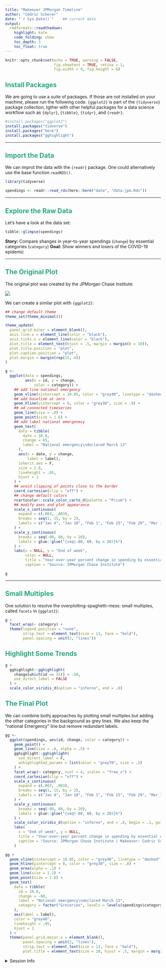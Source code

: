 ```yaml
---
title: "Makeover JPMorgan Timeline"
author: "Cedric Scherer"
date: "`r Sys.Date()`"    ## current date
output:
  rmdformats::readthedown:
    highlight: kate
    code_folding: show
    toc_depth: 3
    toc_float: true
---
```


<style>
h1, h2, h3, h4, h5, h6, legend {
  color:#28a87d;
}
#sidebar h2 {
  background-color: #28a87d;
}
</style>

```r
knitr::opts_chunk$set(echo = TRUE, warning = FALSE, 
                      fig.showtext = TRUE, retina = 1,
                      fig.width = 9, fig.height = 6)
```

## Install Packages

We are going to use a suite of packages. If those are not installed on your machine, please run the following code. `{ggplot2}` is part of the `{tidyverse}` package collection, tgther with other helpful packages for a data science workflow such as `{dplyr}`, `{tibble}`, `{tidyr}`, and `{readr}`.

```r
#install.packages("ggplot2")
install.packages("tidverse")
install.packages("here")
install.packages("gghighlight")
```

---

## Import the Data

We can improt the data with the `{readr}` package. One could alternatively use the base function `readRDS()`.

```r
library(tidyverse)

spendings <- readr::read_rds(here::here("data", "data-jpm.Rds"))
```

---

## Explore the Raw Data

Let's have a look at the data set:

```r
tibble::glimpse(spendings)
```

**Story:** Compare shanges in year-to-year spendings (`change`) by essential categories (`category`)
**Goal:** Show winners and losers of the COVID-19 epidemic

---

## The Original Plot

The original plot was created by the JPMorgan Chase Institute:

![](../img/orig_line_jpmorgan.png)

We can create a similar plot with `{ggplot2}`:

```r
## change default theme
theme_set(theme_minimal())

theme_update(
  panel.grid.minor = element_blank(),
  axis.line.x = element_line(color = "black"),
  axis.ticks.x = element_line(color = "black"),
  plot.title = element_text(hjust = .5, margin = margin(b = 10)),
  plot.title.position = "plot",
  plot.caption.position = "plot",
  plot.margin = margin(rep(15, 4))
)

g <- 
  ggplot(data = spendings,
         aes(x = id, y = change,
             color = category)) +
    ## add line national emergency
    geom_vline(xintercept = 10.85, color = "grey40", linetype = "dashed") +
    ## add baseline at zero
    geom_hline(yintercept = 0, color = "grey30", size = .8) +
    ## ad connected timeseries
    geom_line(size = .8) +
    geom_point(size = 1.6) +
    ## add label national emergenecy
    geom_text(
      data = tibble(
        date = 10.6,
        change = 65,
        label = "National emergency\ndeclared March 13"
      ),
      aes(x = date, y = change,
          label = label),
      inherit.aes = F,
      size = 2.8,
      lineheight = .95,
      hjust = 1
    ) +
    ## avoid clipping of points close to the border
    coord_cartesian(clip = "off") +
    ## change default colors
    rcartocolor::scale_color_carto_d(palette = "Prism") +
    ## modify axes and plot appearance
    scale_x_continuous(
      expand = c(.003, .003),
      breaks = seq(1, 15, by = 2),
      labels = c("Jan 4", "Jan 18", "Feb 1", "Feb 15", "Feb 29", "Mar 14", "Mar 28", "Apr 11")
    ) +
    scale_y_continuous(
      breaks = seq(-80, 60, by = 20),
      labels = glue::glue("{seq(-80, 60, by = 20)}%")
    ) +
    labs(x = NULL, y = "End of week",
         color = NULL, 
         title = "Year-over-year percent change in spending by essential category",
         caption = "Source: JPMorgan Chase Institute")

g
```

---

## Small Multiples

One solution to resolve the overplotting-spaghetti-mess: small multiples, called `facets` in `{ggplot2}`:

```r
g + 
  facet_wrap(~ category) +
  theme(legend.position = "none",
        strip.text = element_text(size = 13, face = "bold"),
        panel.spacing = unit(2, "lines"))
```


## Highlight Some Trends

```r
g +
  gghighlight::gghighlight(
    change[which(id == 15)] < -50,
    use_direct_label = FALSE
  ) +
  scale_color_viridis_d(option = "inferno", end = .8)
```

## The Final Plot

We can combine bothj approaches by plotting small multiples but adding the other categories in the background as grey lines. We also keep the "national Emergency" line but remove redundant labels.

```r
gg <-
  ggplot(spendings, aes(id, change, color = category)) +
    geom_point() +
    geom_line(size = .8, alpha = .5) +
    gghighlight::gghighlight(
      use_direct_label = F,
      unhighlighted_params = list(color = "grey70", size = .5)
    ) +
    facet_wrap(~ category, ncol = 4, scales = "free_x") +
    coord_cartesian(clip = "off") +
    scale_x_continuous(
      expand = c(.003, .003),
      breaks = seq(1, 15, by = 2),
      labels = c("Jan 4", "Jan 18", "Feb 1", "Feb 15", "Feb 29", "Mar 14", "Mar 28", "Apr 11")
    ) +
    scale_y_continuous(
      breaks = seq(-80, 60, by = 20),
      labels = glue::glue("{seq(-80, 60, by = 20)}%")
    ) +
    scale_color_viridis_d(option = "inferno", end = .8, begin = .1, guide = "none") +
    labs(
      x = "End of week", y = NULL,
      title = "Year-over-year percent change in spending by essential category",
      caption = "Source: JPMorgan Chase Institute | Makeover: Cedric Scherer, Frontpage Data"
    )

gg + 
  geom_vline(xintercept = 10.85, color = "grey40", linetype = "dashed") +
  geom_hline(yintercept = 0, color = "grey30", size = .8) +
  geom_area(alpha = .1) +
  geom_line(size = 1.2) +
  geom_point(size = 1.8) +
  geom_text(
    data = tibble(
      id = 10.6,
      change = -60,
      label = "National emergency\ndeclared March 13",
      category = factor("Groceries", levels = levels(spendings$category)) 
    ),
    aes(label = label),
    color = "grey40",
    lineheight = .95,
    hjust = 1
  ) +
  theme(panel.grid.major.x = element_blank(),
        panel.spacing = unit(2, "lines"),
        strip.text = element_text(size = 13, face = "bold"),
        plot.title = element_text(size = 20, hjust = .5, margin = margin(b = 10)))
```

<details><summary>Session Info</summary>

```r
Sys.time()
sessionInfo()
```

</details>
